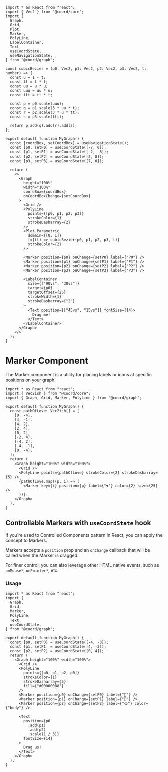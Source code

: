 ```tsx live collapsed
import * as React from "react";
import { Vec2 } from "@coord/core";
import {
  Graph,
  Grid,
  Plot,
  Marker,
  PolyLine,
  LabelContainer,
  Text,
  useCoordState,
  useNavigationState,
} from "@coord/graph";

const cubicBezier = (p0: Vec2, p1: Vec2, p2: Vec2, p3: Vec2, t: number) => {
  const u = 1 - t;
  const tt = t * t;
  const uu = u * u;
  const uuu = uu * u;
  const ttt = tt * t;

  const p = p0.scale(uuu);
  const q = p1.scale(3 * uu * t);
  const r = p2.scale(3 * u * tt);
  const s = p3.scale(ttt);

  return p.add(q).add(r).add(s);
};

export default function MyGraph() {
  const [coordBox, setCoordBox] = useNavigationState();
  const [p0, setP0] = useCoordState([-7, 0]);
  const [p1, setP1] = useCoordState([-2, -8]);
  const [p2, setP2] = useCoordState([2, 8]);
  const [p3, setP3] = useCoordState([7, 0]);

  return (
    <>
      <Graph
        height="100%"
        width="100%"
        coordBox={coordBox}
        onCoordBoxChange={setCoordBox}
      >
        <Grid />
        <PolyLine
          points={[p0, p1, p2, p3]}
          strokeColor={1}
          strokeDasharray={2}
        />
        <Plot.Parametric
          domain={[0, 1]}
          f={(t) => cubicBezier(p0, p1, p2, p3, t)}
          strokeColor={2}
        />

        <Marker position={p0} onChange={setP0} label={"P0"} />
        <Marker position={p1} onChange={setP1} label={"P1"} />
        <Marker position={p2} onChange={setP2} label={"P2"} />
        <Marker position={p3} onChange={setP3} label={"P3"} />

        <LabelContainer
          size={["90vs", "30vs"]}
          target={p0}
          targetOffset={25}
          strokeWidth={1}
          strokeDasharray={"2"}
        >
          <Text position={["45vs", "15vs"]} fontSize={14}>
            Drag me!
          </Text>
        </LabelContainer>
      </Graph>
    </>
  );
}
```

# Marker Component

The Marker component is a utility for placing labels or icons at specific
positions on your graph.

```tsx live
import * as React from "react";
import { Vec2ish } from "@coord/core";
import { Graph, Grid, Marker, PolyLine } from "@coord/graph";

export default function MyGraph() {
  const pathOfLove: Vec2ish[] = [
    [0, -4],
    [4, -1],
    [4, 2],
    [2, 4],
    [0, 2],
    [-2, 4],
    [-4, 2],
    [-4, -1],
    [0, -4],
  ];
  return (
    <Graph height="100%" width="100%">
      <Grid />
      <PolyLine points={pathOfLove} strokeColor={2} strokeDasharray={5} />
      {pathOfLove.map((p, i) => (
        <Marker key={i} position={p} label={"❤️"} color={2} size={25} />
      ))}
    </Graph>
  );
}
```

## Controllable Markers with `useCoordState` hook

If you're used to Controlled Components pattern in React, you can apply the
concept to Markers.

Markers accepts a `position` prop and an `onChange` callback that will be called
when the Marker is dragged.

For finer control, you can also leverage other HTML native events, such as
`onMouse*`, `onPointer*`, etc.

### Usage

```tsx live
import * as React from "react";
import {
  Graph,
  Grid,
  Marker,
  PolyLine,
  Text,
  useCoordState,
} from "@coord/graph";

export default function MyGraph() {
  const [p0, setP0] = useCoordState([-4, -3]);
  const [p1, setP1] = useCoordState([4, -3]);
  const [p2, setP2] = useCoordState([0, 4]);
  return (
    <Graph height="100%" width="100%">
      <Grid />
      <PolyLine
        points={[p0, p1, p2, p0]}
        strokeColor={1}
        strokeDasharray={5}
        fill={"#00000088"}
      />
      <Marker position={p0} onChange={setP0} label={"🌚"} />
      <Marker position={p1} onChange={setP1} label={"🌝"} />
      <Marker position={p2} onChange={setP2} label={"🌞"} color={"body"} />

      <Text
        position={p0
          .add(p1)
          .add(p2)
          .scale(1 / 3)}
        fontSize={14}
      >
        Drag us!
      </Text>
    </Graph>
  );
}
```
